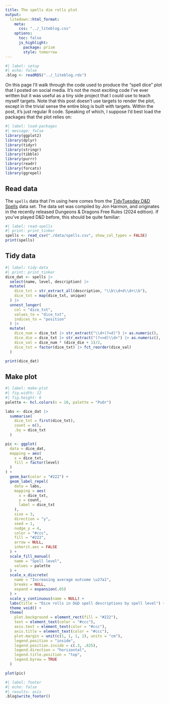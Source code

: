 ```yaml
---
title: The spells die rolls plot
output:
  litedown::html_format:
    meta:
      css: "../_liteblog.css"
    options:
      toc: false
      js_highlight:
        package: prism
        style: tomorrow
---
```


```r
#| label: setup
#| echo: false
.blog <- readRDS("../_liteblog.rds")
```

On this page I'll walk through the code used to produce the "spell dice" plot that I posted on social media. It's not the most exciting code I've ever written but it was useful as a tiny side project that I could use to teach myself targets. Note that this post doesn't use targets to render the plot, except in the trivial sense the entire blog is built with targets. Within the post, it's just regular R code. Speaking of which, I suppose I'd best load the packages that the plot relies on:

```r
#| label: load-packages
#| message: false
library(ggplot2)
library(dplyr)
library(tidyr)
library(stringr)
library(tibble)
library(purrr)
library(readr)
library(forcats)
library(ggrepel)
```

## Read data

The `spells` data that I'm using here comes from the [TidyTuesday D&D Spells](https://github.com/rfordatascience/tidytuesday/tree/main/data/2024/2024-12-17) data set. The data set was compiled by Jon Harmon, and originates in the recently released Dungeons & Dragons Free Rules (2024 edition). If you've played D&D before, this should be quite familiar:

```r
#| label: read-spells
#| print: print_tinker
spells <- read_csv("./data/spells.csv", show_col_types = FALSE)
print(spells)
```

## Tidy data

```r
#| label: tidy-data
#| print: print_tinker
dice_dat <- spells |>
  select(name, level, description) |>
  mutate(
    dice_txt = str_extract_all(description, "\\b\\d+d\\d+\\b"),
    dice_txt = map(dice_txt, unique)
  ) |>
  unnest_longer(
    col = "dice_txt",
    values_to = "dice_txt",
    indices_to = "position"
  ) |>
  mutate(
    dice_num = dice_txt |> str_extract("\\d+(?=d)") |> as.numeric(),
    dice_die = dice_txt |> str_extract("(?<=d)\\d+") |> as.numeric(),
    dice_val = dice_num * (dice_die + 1)/2,
    dice_txt = factor(dice_txt) |> fct_reorder(dice_val)
  )

print(dice_dat)
```

## Make plot

```r
#| label: make-plot
#| fig.width: 12
#| fig.height: 6
palette <- hcl.colors(n = 10, palette = "PuOr")

labs <- dice_dat |>
  summarise(
    dice_txt = first(dice_txt),
    count = n(),
    .by = dice_txt
  )

pic <- ggplot(
  data = dice_dat,
  mapping = aes(
    x = dice_txt,
    fill = factor(level)
  )
) +
  geom_bar(color = "#222") +
  geom_label_repel(
    data = labs,
    mapping = aes(
      x = dice_txt,
      y = count,
      label = dice_txt
    ),
    size = 3,
    direction = "y",
    seed = 1,
    nudge_y = 4,
    color = "#ccc",
    fill = "#222",
    arrow = NULL,
    inherit.aes = FALSE
  ) +
  scale_fill_manual(
    name = "Spell level",
    values = palette
  ) +
  scale_x_discrete(
    name = "Increasing average outcome \u27a1",
    breaks = NULL,
    expand = expansion(.05)
  ) +
  scale_y_continuous(name = NULL) +
  labs(title = "Dice rolls in D&D spell descriptions by spell level") +
  theme_void() +
  theme(
    plot.background = element_rect(fill = "#222"),
    text = element_text(color = "#ccc"),
    axis.text = element_text(color = "#ccc"),
    axis.title = element_text(color = "#ccc"),
    plot.margin = unit(c(1, 1, 1, 1), units = "cm"),
    legend.position = "inside",
    legend.position.inside = c(.3, .825),
    legend.direction = "horizontal",
    legend.title.position = "top",
    legend.byrow = TRUE
  )

plot(pic)
```

```r
#| label: footer
#| echo: false
#| results: asis
.blog$write_footer()
```

